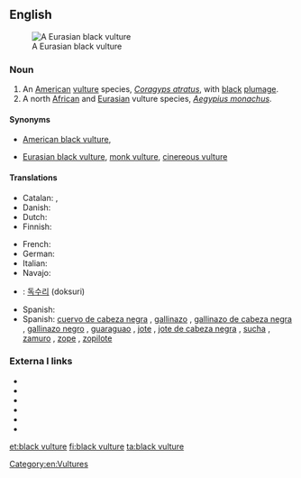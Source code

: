 ==English==
[[Image:Blackvultsm.JPG|thumb|A Eurasian black vulture]]

===Noun===
{{en-noun}}

# An [[American]] [[vulture]] species, ''[[Coragyps atratus]]'', with [[black]] [[plumage]].
# A north [[African]] and [[Eurasian]] vulture species, ''[[Aegypius monachus]]''.

====Synonyms====
* {{sense|''Coragyps atratus''}} [[American black vulture]], {{vern|black buzzard}}
* {{sense|''Aegypius monachus''}} [[Eurasian black vulture]], [[monk vulture]], [[cinereous vulture]]

====Translations====
{{trans-top|''Coragyps atratus''}}
* Catalan: {{t|ca|zopilot|m}}, {{t|ca|urubú|m}}
* Danish: {{t|da|ravnegrib|c}}
* Dutch: {{t|nl|monniksgier|m}}
* Finnish: {{t+|fi|mustakondori}}
{{trans-mid}}
* French: {{t+|fr|vautour moine|m}}
* German: {{t|de|Rabengeier|m}}
* Italian: {{t|it|urubù dalla testa nera|m}}
* Navajo: {{t|nv|jeeshóóʼ łizhinígíí}}
{{trans-bottom}}

{{trans-see|''Aegypius monachus''|Eurasian black vulture}}

{{checktrans-top}}
* {{ttbc|ko}}: [[독수리]] (doksuri)
{{trans-mid}}
* Spanish: {{t-check|es|buitre negro|m}}
* Spanish: [[cuervo de cabeza negra]] {{g|m}} {{qualifier|Uruguay}}, [[gallinazo]] {{g|m}} {{qualifier|Colombia}}, [[gallinazo de cabeza negra]] {{g|m}} {{qualifier|Ecuador|Peru}}, [[gallinazo negro]] {{g|m}} {{qualifier|Panama}}, [[guaraguao]] {{g|m}} {{qualifier|Northeastern Venezuela}}, [[jote]] {{qualifier|Bolivia}}, [[jote de cabeza negra]] {{g|m}} {{qualifier|Argentina|Chile}}, [[sucha]] {{g|f}} {{qualifier|Bolivia}}, [[zamuro]] {{g|m}} {{qualifier|Venezuelan standard usage}}, [[zope]] {{g|m}} {{qualifier|El Salvador|Guatemala}}, [[zopilote]] {{g|m}} {{qualifier|Costa Rica|El Salvador|Guatemala|Honduras|Mexico|Nicaragua}}
{{trans-bottom}}

===Externa l links===
* {{projectlink|wikipedia|American Black Vulture}}
* {{specieslite|Coragyps atratus}}
* {{commonslite|Coragyps atratus}}
* {{projectlink|wikipedia|Eurasian Black Vulture}}
* {{specieslite|Aegypius monachus}}
* {{commonslite|Aegypius monachus}}

[[Category:en:Vultures]]

[[et:black vulture]]
[[fi:black vulture]]
[[ta:black vulture]]